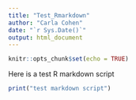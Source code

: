 ```yaml
---
title: "Test_Rmarkdown"
author: "Carla Cohen"
date: "`r Sys.Date()`"
output: html_document
---
```


```r
knitr::opts_chunk$set(echo = TRUE)
```

Here is a test R markdown script

```r
print("test markdown script")
```

